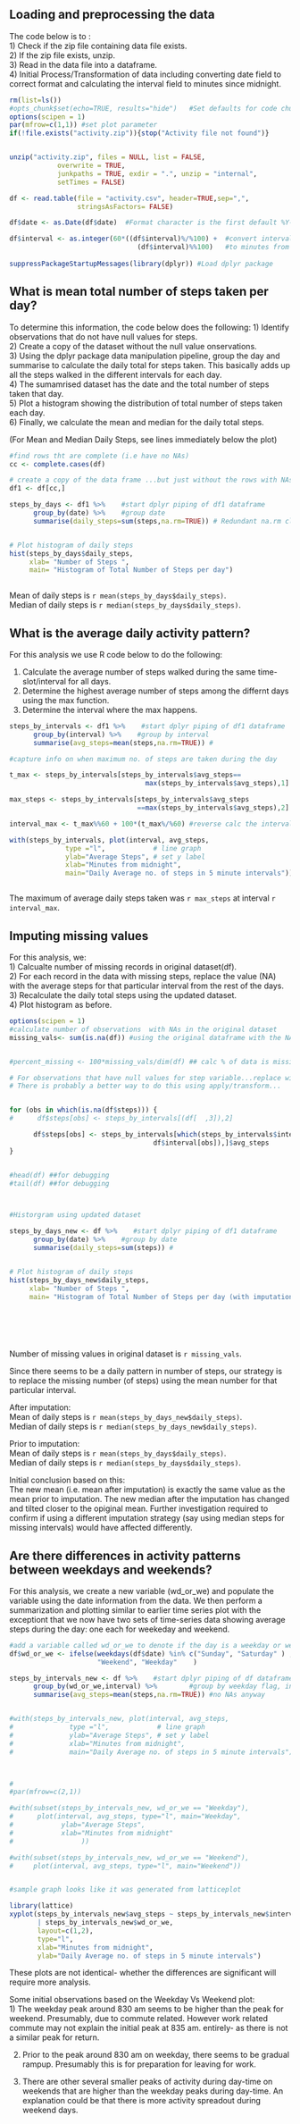 
## Loading and preprocessing the data
The code below is to :  
1) Check if the zip file containing data file exists.  
2) If the zip file exists, unzip.  
3) Read in the data file into a dataframe.  
4) Initial Process/Transformation of data including converting date field to 
correct format and calculating the interval field to minutes since midnight.  
      


```r
rm(list=ls())
#opts_chunk$set(echo=TRUE, results="hide")   #Set defaults for code chunks
options(scipen = 1)
par(mfrow=c(1,1)) #set plot parameter
if(!file.exists("activity.zip")){stop("Activity file not found")}


unzip("activity.zip", files = NULL, list = FALSE, 
            overwrite = TRUE,
            junkpaths = TRUE, exdir = ".", unzip = "internal",
            setTimes = FALSE)

df <- read.table(file = "activity.csv", header=TRUE,sep=",",
                 stringsAsFactors= FALSE)

df$date <- as.Date(df$date)  #Format character is the first default %Y-%m-%d.

df$interval <- as.integer(60*((df$interval)%/%100) +  #convert interval
                                (df$interval)%%100)   #to minutes from 00:00
 
suppressPackageStartupMessages(library(dplyr)) #Load dplyr package 


```


## What is mean total number of steps taken per day?

To determine this information, the code below does the following: 
1) Identify  observations that do not have null values for steps.  
2) Create a copy of the dataset without the null value onservations.  
3) Using the dplyr package data manipulation pipeline, group the day and 
summarise to calculate the daily total for steps taken. This basically adds up 
all the steps walked in the different  intervals for each day.  
4) The sumamrised dataset has the date and the total number of steps taken that 
day.   
5) Plot a histogram showing the distribution of total number of steps taken each
day.   
6) Finally, we calculate the mean and median for the daily total steps. 

(For Mean and Median Daily Steps, see lines  immediately below the plot) 

```r
#find rows tht are complete (i.e have no NAs)
cc <- complete.cases(df)

# create a copy of the data frame ...but just without the rows with NAs
df1 <- df[cc,]  

steps_by_days <- df1 %>%    #start dplyr piping of df1 dataframe
      group_by(date) %>%    #group date
      summarise(daily_steps=sum(steps,na.rm=TRUE)) # Redundant na.rm clause


# Plot histogram of daily steps 
hist(steps_by_days$daily_steps, 
     xlab= "Number of Steps ",
     main= "Histogram of Total Number of Steps per day")
    


```


Mean of daily steps is  `r mean(steps_by_days$daily_steps)`.   
Median of daily steps is  `r median(steps_by_days$daily_steps)`.


## What is the average daily activity pattern?
For this analysis we use R code below to do the following:  

1) Calculate the average number of steps walked during the same 
time-slot/interval for all days.  
2) Determine the highest average number of steps among the differnt days using 
the max function.  
3) Determine the interval where the max happens.   



```r


steps_by_intervals <- df1 %>%    #start dplyr piping of df1 dataframe
      group_by(interval) %>%    #group by interval
      summarise(avg_steps=mean(steps,na.rm=TRUE)) # 

#capture info on when maximum no. of steps are taken during the day

t_max <- steps_by_intervals[steps_by_intervals$avg_steps==
                                  max(steps_by_intervals$avg_steps),1]

max_steps <- steps_by_intervals[steps_by_intervals$avg_steps
                                ==max(steps_by_intervals$avg_steps),2]

interval_max <- t_max%%60 + 100*(t_max%/%60) #reverse calc the interval 

with(steps_by_intervals, plot(interval, avg_steps, 
              type ="l",            # line graph 
              ylab="Average Steps", # set y label
              xlab="Minutes from midnight",
              main="Daily Average no. of steps in 5 minute intervals"))   



```

The maximum of average daily steps taken was `r max_steps` at interval 
`r interval_max`.

## Imputing missing values

For this analysis, we:  
1) Calcualte number of missing records in original dataset(df).  
2) For each record in the data with missing steps, replace the value (NA) 
with the average steps for that particular interval from the rest of the days.  
3) Recalculate the daily total steps using the updated dataset.  
4) Plot histogram as before.


```r
options(scipen = 1)
#calculate number of observations  with NAs in the original dataset 
missing_vals<- sum(is.na(df)) #using the original dataframe with the NAs


#percent_missing <- 100*missing_vals/dim(df) ## calc % of data is missing

# For observations that have null values for step variable...replace with mean
# There is probably a better way to do this using apply/transform...


for (obs in which(is.na(df$steps))) {
#      df$steps[obs] <- steps_by_intervals[(df[  ,3]),2]

      df$steps[obs] <- steps_by_intervals[which(steps_by_intervals$interval==
                                    df$interval[obs]),]$avg_steps      
}


#head(df) ##for debugging
#tail(df) ##for debugging



#Historgram using updated dataset

steps_by_days_new <- df %>%    #start dplyr piping of df1 dataframe
      group_by(date) %>%    #group by date
      summarise(daily_steps=sum(steps)) # 


# Plot histogram of daily steps 
hist(steps_by_days_new$daily_steps, 
     xlab= "Number of Steps ",
     main= "Histogram of Total Number of Steps per day (with imputation)")
    



      
```


Number of missing values in original dataset is `r missing_vals`.


Since there seems to be a daily pattern in number of steps, our strategy is to 
replace the missing number (of steps) using the mean number for that particular
interval. 


After imputation:  
Mean of daily steps is  `r mean(steps_by_days_new$daily_steps)`.   
Median of daily steps is  `r median(steps_by_days_new$daily_steps)`.

Prior to imputation:  
Mean of daily steps is  `r mean(steps_by_days$daily_steps)`.   
Median of daily steps is  `r median(steps_by_days$daily_steps)`.

Initial conclusion based on this:  
The new mean (i.e. mean after imputation) is exactly the same value as the
mean prior to imputation. The new median after the imputation has changed and 
tilted closer to the opiginal mean. Further investigation required to confirm 
if using a different imputation strategy (say using median steps for missing 
intervals) would have affected differently.


## Are there differences in activity patterns between weekdays and weekends?

For this analysis, we create a new variable (wd_or_we) and populate the variable 
using the date information from the data. We then perform a summarization and 
plotting similar to earlier time series plot with the exceptiont that we now 
have two sets of time-series data showing average steps during the day: one each
for weekeday and weekend.



```r

#add a variable called wd_or_we to denote if the day is a weekday or weekend
df$wd_or_we <- ifelse(weekdays(df$date) %in% c("Sunday", "Saturday" ) , 
                      "Weekend", "Weekday"    )

steps_by_intervals_new <- df %>%    #start dplyr piping of df dataframe
      group_by(wd_or_we,interval) %>%        #group by weekday flag, interval
      summarise(avg_steps=mean(steps,na.rm=TRUE)) #no NAs anyway 


#with(steps_by_intervals_new, plot(interval, avg_steps, 
#              type ="l",            # line graph 
#              ylab="Average Steps", # set y label
#              xlab="Minutes from midnight",
#              main="Daily Average no. of steps in 5 minute intervals"))



#
#par(mfrow=c(2,1))

#with(subset(steps_by_intervals_new, wd_or_we == "Weekday"),
#      plot(interval, avg_steps, type="l", main="Weekday",
#            ylab="Average Steps", 
#            xlab="Minutes from midnight"
#                 ))

#with(subset(steps_by_intervals_new, wd_or_we == "Weekend"),
#     plot(interval, avg_steps, type="l", main="Weekend"))


#sample graph looks like it was generated from latticeplot

library(lattice)
xyplot(steps_by_intervals_new$avg_steps ~ steps_by_intervals_new$interval
       | steps_by_intervals_new$wd_or_we,
       layout=c(1,2), 
       type="l",
       xlab="Minutes from midnight",
       ylab="Daily Average no. of steps in 5 minute intervals")


```

These plots are not identical- whether the differences are significant will 
require more analysis. 

Some initial observations based on the Weekday Vs Weekend plot:  
1) The weekday peak around 830 am seems to be higher than the peak for weekend. 
Presumably, due to commute related. However work related commute may not explain
the initial peak at 835 am. entirely- as there is not a similar peak for return.  

2) Prior to the peak around 830 am on weekday, there seems to be gradual rampup.
Presumably this is for preparation for leaving for work.  

3) There are other several smaller peaks of activity during day-time on weekends 
that are higher than the weekday peaks during  day-time. An explanation could be 
that there is more activity spreadout during weekend days. 

